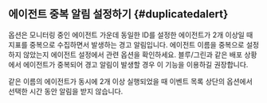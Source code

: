 ## 에이전트 중복 알림 설정하기 {#duplicatedalert}

<Cmdname sid="TTL05989" className="uitext" /> 옵션은 모니터링 중인 에이전트 가운데 동일한 ID를 설정한 에이전트가 2개 이상일 때 지표를 중복으로 수집하면서 발생하는 경고 알림입니다. 에이전트 이름을 중복으로 설정하지 않았는지 에이전트 설정에서 관련 옵션을 확인하세요. 블루/그린과 같은 배포 상황에서 에이전트가 중복되어 경고 알림이 발생할 경우 이 기능을 이용하길 권장합니다.

<ImgLang img="event-config-v2-apm-duplicated-alert.png" desc="이벤트 중복 알림" />

같은 이름의 에이전트가 동시에 2개 이상 실행되었을 때 이벤트 목록 상단의 <Cmdname sid="TTL05989" className="uitext" /> 옵션에서 선택한 시간 동안 알림을 받지 않습니다.